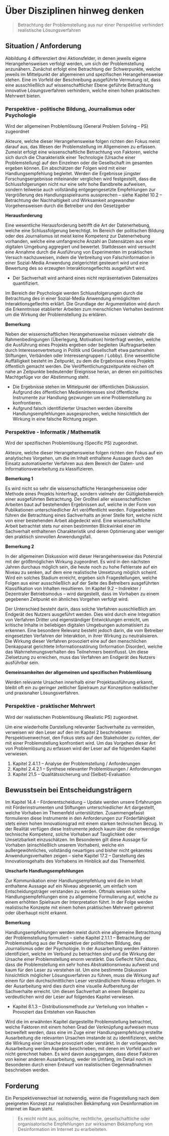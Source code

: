 # Über Disziplinen hinweg denken

> Betrachtung der Problemstellung aus nur einer Perspektive verhindert
> realistische Lösungsverfahren

## Situation / Anforderung

Abbildung 4 differenziert drei Aktionsfelder, in denen jeweils eigene
Herangehensweisen verfolgt werden, um sich der Problemstellung anzunähern.
Zunächst erfolgt eine Betrachtung der Schwerpunkte, welche jeweils im
Mittelpunkt der allgemeinen und spezifischen Herangehensweise stehen. Eine im
Vorfeld der Beschreibung ausgeführte Vermutung ist, dass eine ausschließlich auf
wissenschaftlicher Ebene geführte Betrachtung innovative Lösungsverfahren
verhindern, welche einen hohen praktischen Mehrwert bieten.

### Perspektive - politische Bildung, Journalismus oder Psychologie

Wird der allgemeinen Problemlösung (General Problem Solving – PS) zugeordnet

Akteure, welche dieser Herangehensweise folgen richten den Fokus meist darauf
aus, das Wesen der Problemstellung im Allgemeinen zu erfassen. Zumeist erfolgt
eine wissenschaftliche Betrachtung von Faktoren, welche sich durch die
Charakteristik einer Technologie (Ursache einer Problemstellung) auf den
Einzelnen oder die Gesellschaft im gesamten ergeben können. Ein abschätzen der
Folgen wird mit einer Handlungsempfehlung begleitet. Werden die Ergebnisse
jüngster Forschungsergebnisse miteinander verglichen wird festgestellt, dass die
Schlussfolgerungen nicht nur eine sehr hohe Bandbreite aufweisen, sondern
teilweise auch vollständig entgegengesetzte Empfehlungen zur Vergrößerung des
Handlungsspielraums aussprechen – siehe Kapitel 10.2 – Betrachtung der
Nachhaltigkeit und Wirksamkeit angewandter Vorgehensweisen durch die Betreiber
und den Gesetzgeber

**Herausforderung**

Eine wesentliche Herausforderung betrifft die Art der Datenerhebung, welche eine
Schlussfolgerung berechtigt. Im Bereich der politischen Bildung oder des
Journalismus ist meist keine Kompetenz zur Datenerhebung vorhanden, welche eine
umfangreiche Anzahl an Datensätzen aus einer digitalen Umgebung aggregiert und
bewertet. Stattdessen wird versucht eine Annahme durch die Ausführung von
Experimenten im praktischen Versuch nachzuweisen, indem die Verbreitung von
Falschinformation in einer Sozial-Media Anwendung zielgerichtet gesteuert wird
und eine Bewertung des so erzeugten Interaktionsgeflechts ausgeführt wird.

- Der Sachverhalt wird anhand eines nicht repräsentativen Datensatzes
  quantifiziert.

Im Bereich der Psychologie werden Schlussfolgerungen durch die Betrachtung des
in einer Sozial-Media Anwendung ermöglichten Interaktionsgeflechts erklärt. Die
Grundlage der Argumentation wird durch die Erkenntnisse etablierter Arbeiten zum
menschlichen Verhalten bestimmt um die Wirkung der Problemstellung zu erklären.

**Bemerkung**

Neben der wissenschaftlichen Herangehensweise müssen vielmehr die
Rahmenbedingungen (Überlegung, Motivation) hinterfragt werden, welche die
Ausführung eines Projekts ergeben oder begleiten (Auftragsarbeiten durch
Interessenvertretung in Politik und Gesellschaft etwa parteinahen Stiftungen,
Verbänden oder Interessengruppen / Lobby). Eine wesentliche Auffälligkeit
besteht im Zeitpunkt, zu dem die Ergebnisse eines Projekts öffentlich gemacht
werden. Die Veröffentlichungszeitpunkte reichen oft nahe an Zeitpunkte
bedeutender Ereignisse heran, an denen ein politisches Machtgefüge vor der
Abstimmung steht.

- Die Ergebnisse stehen im Mittelpunkt der öffentlichen Diskussion. Aufgrund des
  öffentlichen Medieninteresses sind öffentliche Instrumente zur Handlung
  gezwungen um eine Problemstellung zu konfrontieren.
- Aufgrund falsch identifizierter Ursachen werden übereilte
  Handlungsempfehlungen ausgesprochen, welche hinsichtlich der Wirkung in eine
  falsche Richtung zeigen.

### Perspektive - Informatik / Mathematik

Wird der spezifischen Problemlösung (Specific PS) zugeordnet.

Akteure, welche dieser Herangehensweise folgen richten den Fokus auf ein
analytisches Vorgehen, um die im Inhalt enthaltene Aussage durch den Einsatz
automatisierter Verfahren aus dem Bereich der Daten- und
Informationsverarbeitung zu klassifizieren.

**Bemerkung 1**

Es wird nicht so sehr die wissenschaftliche Herangehensweise oder Methode eines
Projekts hinterfragt, sondern vielmehr der Gültigkeitsbereich einer ausgeführten
Betrachtung. Der Großteil aller wissenschaftlichen Arbeiten baut auf bestehenden
Ergebnissen auf, welche in der Form von Publikationen unterschiedlicher Art
veröffentlicht werden. Folgearbeiten führen die Betrachtung eines Sachverhalts
an jener Stelle fort, welche nicht von einer bestehenden Arbeit abgedeckt wird.
Eine wissenschaftliche Arbeit betrachtet stets nur einen bestimmten Blickwinkel
einer im Sachverhalt enthaltenen Charakteristik und deren Optimierung aber
weniger den praktisch sinnvollen Anwendungsfall.

**Bemerkung 2**

In der allgemeinen Diskussion wird dieser Herangehensweise das Potenzial mit der
größtmöglichen Wirkung zugeordnet. Es wird in den nächsten Jahren durchaus
möglich sein, die heute noch zu hohe Fehlerrate auf ein Niveau zu senken, auf
dem eine realistische Umsetzung möglich scheint. Wird ein solches Stadium
erreicht, ergeben sich Fragestellungen, welche Folgen aus einer ausschließlich
auf der Seite des Betreibers ausgeführten Klassifikation von Inhalten
resultieren. Im Kapitel 9.2 – Indirekter / Dezentraler Betriebsmodus – wird
dargestellt, dass im Vorhaben zu einem gegebenen Zeitpunkt ein ähnliches
Vorgehen verfolgt wird.

Der Unterschied besteht darin, dass solche Verfahren ausschließlich am Endgerät
des Nutzers ausgeführt werden. Dies wird durch eine Integration von Verfahren
Dritter und eigenständiger Entwicklungen erreicht, um kritische Inhalte in
beliebigen digitalen Umgebungen automatisiert zu erkennen. Eine besondere
Relevanz besteht jedoch darin, die vom Betreiber eingesetzten Verfahren der
Interaktion, in ihrer Wirkung zu neutralisieren. Die Wirkung dieser Verfahren
provoziert eine auf den menschlichen Denkapparat gerichtete Informationsstörung
(Information Disorder), welche das Wahrnehmungsverhalten des Teilnehmers
beeinflusst. Um diese Zielsetzung zu erreichen, muss das Verfahren am Endgerät
des Nutzers ausführbar sein.

**Gemeinsamkeiten der allgemeinen und spezifischen Problemlösung**

Werden relevante Ursachen innerhalb einer Projektausführung erkannt, bleibt oft
ein zu geringer zeitlicher Spielraum zur Konzeption realistischer und
praxisnaher Lösungsverfahren.

### Perspektive - praktischer Mehrwert

Wird der realistischen Problemlösung (Realistic PS) zugeordnet.

Um eine wiederholte Darstellung relevanter Sachverhalte zu vermeiden, verweisen
wir den Leser auf den im Kapitel 2 beschriebenen Perspektivenwechsel, den Fokus
stets auf den Stakeholder zu richten, der mit einer Problemstellung konfrontiert
wird. Um das Vorgehen dieser Art von Problemlösung zu erfassen wird der Leser
auf die folgenden Kapitel verwiesen.

1. Kapitel 2.4.1.1 – Analyse der Problemstellung / Anforderungen
2. Kapitel 2.4.2.1 – Synthese relevanter Problemlösungen / Anforderungen
3. Kapitel 21.5 – Qualitätssicherung und (Selbst)-Evaluation

## Bewusstsein bei Entscheidungsträgern

Im Kapitel 14.4 – Förderentscheidung – Update werden unsere Erfahrungen mit
Förderinstrumenten und Stiftungen unterschiedlicher Art dargestellt, welche
Vorhaben im Themenfeld unterstützten. Zusammengefasst formulieren diese
Instrumente in den Anforderungen zur Förderfähigkeit stets einen hohen
Innovationsgrad mit einem starken technischen Bezug. In der Realität verfügen
diese Instrumente jedoch kaum über die notwendige technische Kompetenz, solche
Vorhaben auf Tauglichkeit oder Umsetzbarkeit einzuschätzen. Im Besonderen gilt
diese Aussage für Vorhaben (einschließlich unserem Vorhaben), welche ein
außergewöhnliches, vollständig neuartiges und bisher nicht gekanntes
Anwendungsverhalten zeigen – siehe Kapitel 17.2 – Darstellung des
Innovationsgehalts des Vorhabens im Hinblick auf das Themenfeld.

**Unscharfe Handlungsempfehlungen**

Zur Kommunikation einer Handlungsempfehlung wird die im Inhalt enthaltene
Aussage auf ein Niveau abgesenkt, um einfach vom Entscheidungsträger verstanden
zu werden. Oftmals weisen solche Handlungsempfehlungen eine zu allgemeine
Formulierung auf, welche zu einem erhöhten Spielraum der Interpretation führt.
In der Folge werden realistische Konzepte mit einem hohen praktischen Mehrwert
gebremst oder überhaupt nicht erkannt.

**Bemerkung**

Handlungsempfehlungen werden meist durch eine allgemeine Betrachtung der
Problemstellung formuliert – siehe Kapitel 2.1.1.1 – Betrachtung der
Problemstellung aus der Perspektive der politischen Bildung, des Journalismus
oder der Psychologie. In der Ausarbeitung werden Faktoren identifiziert, welche
im Verbund zu betrachten sind und die Wirkung der Ursache einer Problemstellung
enorm verstärkt. Das Geflecht führt dazu, dass die Problemstellung ein sehr
hohes Abstraktionsniveau aufweist und kaum für den Leser zu verstehen ist. Um
eine bestimmte Diskussion hinsichtlich möglicher Lösungsverfahren zu führen,
muss die Wirkung auf einem für den durchschnittlichen Leser verständlichem
Niveau erfolgen. In der Ausarbeitung wird dies durch eine visuelle Aufbereitung
der Sachverhalte erreicht. Um diesen Sachverhalt an einem Beispiel zu
verdeutlichen wird der Leser auf folgendes Kapitel verwiesen.

- Kapitel 8.1.3 – Distributionsmethode zur Verteilung von Inhalten = Provoziert
  das Entstehen von Rauschen

Wird die im erwähnten Kapitel dargestellte Problemstellung betrachtet, welche
Faktoren mit einem hohen Grad der Verknüpfung aufweisen muss bezweifelt werden,
dass eine im Zuge einer Handlungsempfehlung erstellte Ausarbeitung die
relevanten Ursachen imstande ist zu identifizieren, welche die Wirkung einer
Ursache provoziert oder verstärkt. In der vorliegenden Ausarbeitung werden
Aspekte beschrieben, mit denen im Vorfeld auch wir nicht gerechnet haben. Es
wird davon ausgegangen, dass diese Faktoren von keiner anderen Ausarbeitung,
weder im Umfang, im Detail noch im Besonderen durch einen Entwurf von
realistischen Gegenmaßnahmen beschrieben werden.

## Forderung

Ein Perspektivenwechsel ist notwendig, wenn die Fragestellung nach dem
geeigneten Konzept zur realistischen Bekämpfung von Desinformation im Internet
im Raum steht.

> Es reicht nicht aus, politische, rechtliche, gesellschaftliche oder
> organisatorische Empfehlungen zur wirksamen Bekämpfung von Desinformation im
> Internet zu erarbeiteten.
